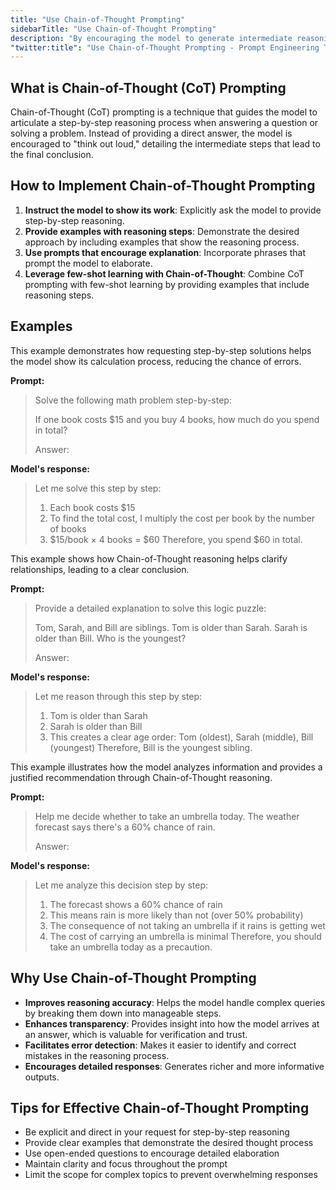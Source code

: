 ```yaml
---
title: "Use Chain-of-Thought Prompting"
sidebarTitle: "Use Chain-of-Thought Prompting"
description: "By encouraging the model to generate intermediate reasoning steps before arriving at a final answer, you can achieve more accurate and insightful responses."
"twitter:title": "Use Chain-of-Thought Prompting - Prompt Engineering Techniques"
---
```



## What is Chain-of-Thought (CoT) Prompting

Chain-of-Thought (CoT) prompting is a technique that guides the model to articulate a step-by-step reasoning process when answering a question or solving a problem. Instead of providing a direct answer, the model is encouraged to "think out loud," detailing the intermediate steps that lead to the final conclusion.

## How to Implement Chain-of-Thought Prompting

1. **Instruct the model to show its work**: Explicitly ask the model to provide step-by-step reasoning.
2. **Provide examples with reasoning steps**: Demonstrate the desired approach by including examples that show the reasoning process.
3. **Use prompts that encourage explanation**: Incorporate phrases that prompt the model to elaborate.
4. **Leverage few-shot learning with Chain-of-Thought**: Combine CoT prompting with few-shot learning by providing examples that include reasoning steps.

## Examples

<AccordionGroup>
  <Accordion title="Example 1: Mathematical Problem Solving">
  This example demonstrates how requesting step-by-step solutions helps the model show its calculation process, reducing the chance of errors.

**Prompt:**

> Solve the following math problem step-by-step:
>
> If one book costs \$15 and you buy 4 books, how much do you spend in total?
>
> Answer:

**Model's response:**

> Let me solve this step by step:
> 1. Each book costs \$15
> 2. To find the total cost, I multiply the cost per book by the number of books
> 3. \$15/book × 4 books = \$60
> Therefore, you spend \$60 in total.

</Accordion>

  <Accordion title="Example 2: Logical Reasoning">
  This example shows how Chain-of-Thought reasoning helps clarify relationships, leading to a clear conclusion.

**Prompt:**

> Provide a detailed explanation to solve this logic puzzle:
>
> Tom, Sarah, and Bill are siblings. Tom is older than Sarah. Sarah is older than Bill. Who is the youngest?
>
> Answer:

**Model's response:**

> Let me reason through this step by step:
> 1. Tom is older than Sarah
> 2. Sarah is older than Bill
> 3. This creates a clear age order: Tom (oldest), Sarah (middle), Bill (youngest)
> Therefore, Bill is the youngest sibling.

  </Accordion>

  <Accordion title="Example 3: Decision Making">
  This example illustrates how the model analyzes information and provides a justified recommendation through Chain-of-Thought reasoning.

**Prompt:**

> Help me decide whether to take an umbrella today. The weather forecast says there's a 60% chance of rain.
>
> Answer:

**Model's response:**

> Let me analyze this decision step by step:
> 1. The forecast shows a 60% chance of rain
> 2. This means rain is more likely than not (over 50% probability)
> 3. The consequence of not taking an umbrella if it rains is getting wet
> 4. The cost of carrying an umbrella is minimal
> Therefore, you should take an umbrella today as a precaution.

  </Accordion>

</AccordionGroup>

## Why Use Chain-of-Thought Prompting

- **Improves reasoning accuracy**: Helps the model handle complex queries by breaking them down into manageable steps.
- **Enhances transparency**: Provides insight into how the model arrives at an answer, which is valuable for verification and trust.
- **Facilitates error detection**: Makes it easier to identify and correct mistakes in the reasoning process.
- **Encourages detailed responses**: Generates richer and more informative outputs.

## Tips for Effective Chain-of-Thought Prompting

- Be explicit and direct in your request for step-by-step reasoning
- Provide clear examples that demonstrate the desired thought process
- Use open-ended questions to encourage detailed elaboration
- Maintain clarity and focus throughout the prompt
- Limit the scope for complex topics to prevent overwhelming responses

<QuestionsSection />